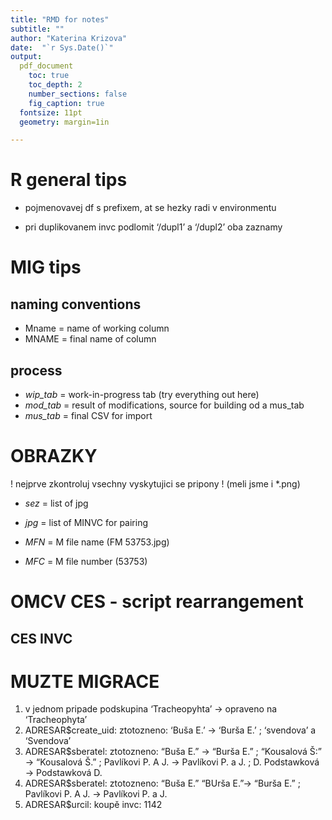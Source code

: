 ```yaml
---
title: "RMD for notes"
subtitle: ""
author: "Katerina Krizova"
date:  "`r Sys.Date()`"
output:
  pdf_document
    toc: true
    toc_depth: 2
    number_sections: false
    fig_caption: true
  fontsize: 11pt
  geometry: margin=1in

---
```


\newpage 

# R general tips

- pojmenovavej df s prefixem, at se hezky radi v environmentu

- pri duplikovanem invc podlomit '/dupl1' a '/dupl2' oba zaznamy

# MIG tips

## naming conventions

- Mname = name of working column 
- MNAME = final name of column

## process

- *wip_tab* = work-in-progress tab (try everything out here)
- *mod_tab* = result of modifications, source for building od a mus_tab
- *mus_tab* = final CSV for import

# OBRAZKY

! nejprve zkontroluj vsechny vyskytujici se pripony ! (meli jsme i *.png)

- *sez* = list of jpg
- *jpg* = list of MINVC for pairing

- *MFN* = M file name (FM 53753.jpg)
- *MFC* = M file number (53753)

\newpage
 
# OMCV CES - script rearrangement

## CES INVC

# MUZTE MIGRACE

1) v jednom pripade podskupina 'Tracheopyhta' -> opraveno na 'Tracheophyta'
2) ADRESAR$create_uid: ztotozneno: 'Buša E.' -> 'Burša E.' ; 'svendova' a 'Svendova'
3) ADRESAR$sberatel: ztotozneno: "Buša E." -> "Burša E." ; "Kousalová Š:" -> "Kousalová Š." ; Pavlíkovi P. A J. -> Pavlíkovi P. a J. ; D. Podstawková -> Podstawková D.
4) ADRESAR$sberatel: ztotozneno: "Buša E." "BUrša E."-> "Burša E." ; Pavlíkovi P. A J. -> Pavlíkovi P. a J.
5) ADRESAR$urcil: koupě invc: 1142
